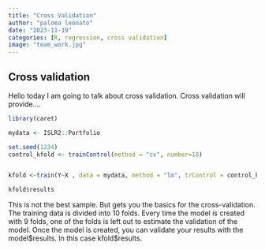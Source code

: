 ```yaml
---
title: "Cross Validation"
author: "paloma leonato"
date: "2023-11-19"
categories: [R, regression, cross validation]
image: "team_work.jpg"
---
```


## Cross validation

Hello today I am going to talk about cross validation. Cross validation will provide....

```r

library(caret)

mydata <- ISLR2::Portfolio

set.seed(1234)
control_kfold <- trainControl(method = "cv", number=10)


kfold <-train(Y~X , data = mydata, method = "lm", trControl = control_kfold)

kfold$results

```

This is not the best sample. But gets you the basics for the cross-validation. The training data is divided into 10 folds. Every time the model is created with 9 folds, one of the folds is left out to estimate the validation of the model. Once the model is created, you can validate your results with the model\$results. In this case kfold\$results.
